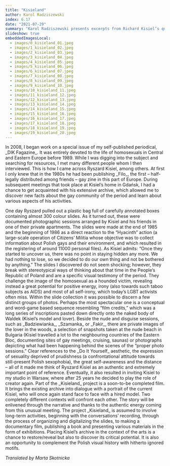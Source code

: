 ```yaml
---
title: "Kisieland"
author: Karol Radziszewski
index: 6.17
date: "2021-07-29"
summary: "Karol Radziszewski presents excerpts from Richard Kisiel’s queer slide archive and his own work on the archive."
slideshow: true
embeddedImagesLocal:
  - images/0_kisieland_01.jpeg
  - images/1_kisieland_02.jpeg
  - images/2_kisieland_03.jpeg
  - images/3_kisieland_04.jpeg
  - images/4_kisieland_05.jpeg
  - images/5_kisieland_06.jpeg
  - images/6_kisieland_07.jpeg
  - images/7_kisieland_08.jpeg
  - images/8_kisieland_09.jpeg
  - images/9_kisieland_10.jpeg
  - images/10_kisieland_11.jpeg
  - images/11_kisieland_12.jpeg
  - images/12_kisieland_13.jpeg
  - images/13_kisieland_14.jpeg
  - images/14_kisieland_15.jpeg
  - images/15_kisieland_16.jpeg
  - images/16_kisieland_17.jpeg
  - images/17_kisieland_18.jpeg
  - images/18_kisieland_19.jpeg
  - images/19_kisieland_20.jpeg
---
```


<TitleSlide title="Kisieland" subtitle="Karol Radziszewski" />

<TextSlide>
In 2008, I began work on a special issue of my self-published periodical, _DIK Fagazine_. It was entirely devoted to the life of homosexuals in Central and Eastern Europe before 1989. While I was digging into the subject and searching for resources, I met many different people whom I then interviewed. This is how I came across Ryszard Kisiel, among others. At first I only knew that in the 1980s he had been publishing _Filo_, the first – half-legally distributed among friends – gay zine in this part of Europe. During subsequent meetings that took place at Kisiel’s home in Gdańsk, I had a chance to get acquainted with his extensive archive, which allowed me to discover new facts about the gay community of the period and learn about various aspects of his activities.
</TextSlide>

<FullscreenImageSlide
  image={props.localImages[0]}
  caption="Slide from the archive of Ryszard Kisiel"
/>

<TextSlide>
One day Ryszard pulled out a plastic bag full of carefully annotated boxes containing almost 300 colour slides. As it turned out, these were documented photographic sessions arranged by Kisiel and his friends in one of their private apartments. The slides were made at the end of 1985 and the beginning of 1986 as a direct reaction to the “Hyacinth” action (a large-scale operation of Citizens’ Militia whose objective was to collect information about Polish gays and their environment, and which resulted in the registering of around 11000 personal files). As Kisiel admits: “Once they started to uncover us, there was no point in staying hidden any more. We had nothing to lose, so we decided to do our own thing and not be bothered by anything.”
</TextSlide>

<ViewportImageSlide>
  <ViewportImage
    image={props.localImages[4]}
    caption="Slide from the archive of Ryszard Kisiel"
  ></ViewportImage>
</ViewportImageSlide>

<ViewportImageSlide>
  <ViewportImage
    image={props.localImages[5]}
    caption="Slide from the archive of Ryszard Kisiel"
  ></ViewportImage>
</ViewportImageSlide>

<TextSlide>
The slides I discovered do not seem shocking; however, they break with stereotypical ways of thinking about that time in the People’s Republic of Poland and are a specific visual testimony of the period. They challenge the image of the homosexual as a hounded victim, revealing instead a great potential for positive energy, irony (also towards such taboo subjects as AIDS) and most of all self-irony, which today’s LGBT activists often miss.
</TextSlide>

<CarouselSlide>
  <Carousel
    images={[
      props.localImages[6],
      props.localImages[7],
      props.localImages[8],
      props.localImages[9],
      props.localImages[10],
    ]}
    captions={[
      "Slide from the archive of Ryszard Kisiel",
      "Slide from the archive of Ryszard Kisiel",
      "Slide from the archive of Ryszard Kisiel",
      "Slide from the archive of Ryszard Kisiel",
      "Slide from the archive of Ryszard Kisiel",
    ]}
  />
</CarouselSlide>

<TextSlide>
Within the slide collection it was possible to discern a few distinct groups of photos. Perhaps the most spectacular one is a conceptual and word-game based sequence resembling “film credits,” which was a long series of inscriptions pasted down directly onto the naked body of Waldek (Kisiel’s model and lover). Beside the nude and disguise sessions, such as _Badziewianka_, _Szamanka_ or _Fakir_, there are private images of the lover in the woods, a selection of snapshots taken at the nude beach in Bulgaria (Kisiel travelled a lot to the neighbouring countries of the Eastern Bloc, documenting sites of gay meetings, cruising, saunas) or photographs depicting what had been happening behind the scenes of the “proper photo sessions.”
</TextSlide>

<CarouselSlide>
  <Carousel
    images={[props.localImages[1], props.localImages[2], props.localImages[3]]}
    captions={[
      "Slide from the archive of Ryszard Kisiel",
      "Slide from the archive of Ryszard Kisiel",
      "Slide from the archive of Ryszard Kisiel",
    ]}
  />
</CarouselSlide>

<TextSlide>
Clear references to the _Do It Yourself_ aesthetic, the expression of sexuality deprived of prudishness (a confrontational attitude towards still-present Polish sexophobia), the great self-awareness and the distance – all of it made me think of Ryszard Kisiel as an authentic and extremely important point of reference. Eventually, it also resulted in inviting Kisiel to my studio in Warsaw, where after 25 years he decided to play the role of creator again. Part of the _Kisieland_ project is a soon-to-be completed film. It brings the existing archive into dialogue with a portrait of the current Kisiel, who will once again stand face to face with a hired model. Two completely different contexts will confront each other. The story will be enlivened through the narrative and thanks to the authentic energy coming from this unusual meeting.
</TextSlide>

<SplitSlide rightSticky>
  <CenterImageSlide
    image={props.localImages[12]}
    caption="Karol Radziszewski, photos from the film set for *Kisieland*"
  />
  <CenterImageSlide
    image={props.localImages[13]}
    caption="Karol Radziszewski, photos from the film set for *Kisieland*"
  />
</SplitSlide>

<SplitSlide rightSticky>
  <CenterImageSlide
    image={props.localImages[11]}
    caption="Karol Radziszewski, photos from the film set for *Kisieland*"
  />
  <CenterImageSlide
    image={props.localImages[18]}
    caption="Karol Radziszewski, photos from the film set for *Kisieland*"
  />
</SplitSlide>

<TextSlide>
The project _Kisieland_ is assumed to involve long-term activities, beginning with the conversations’ recording, through the process of organizing and digitalizing the slides, to making a documentary film, publishing a book and presenting various materials in the form of exhibitions. Placing Kisiel’s archive in the context of the arts is a chance to restore/reveal but also to discover its critical potential. It is also an opportunity to complement the Polish visual history with hitherto ignored motifs.

_Translated by Marta Skotnicka_
</TextSlide>

<CarouselSlide>
  <Carousel
    images={[
      props.localImages[14],
      props.localImages[15],
      props.localImages[17],
      props.localImages[16],
      props.localImages[19],
    ]}
    captions={[
      "Karol Radziszewski, photos from the film set for *Kisieland*",
      "Karol Radziszewski, photos from the film set for *Kisieland*",
      "Karol Radziszewski, photos from the film set for *Kisieland*",
      "Karol Radziszewski, photos from the film set for *Kisieland*",
      "Karol Radziszewski, photos from the film set for *Kisieland*",
    ]}
  />
</CarouselSlide>
